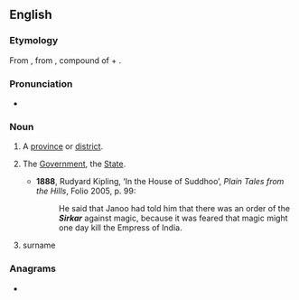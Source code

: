 ==English==

===Etymology===
From {{etyl|ur|en}} {{m|ur|سركار|tr=sirkār}}, from {{etyl|fa|en}} {{m|fa|سرکار|tr=sarkār}}, compound of {{m|fa|سر||head|tr=sar}} + {{m|fa|كار||agent, doer|tr=kār}}.

===Pronunciation===
* {{IPA|/ˈsɜːkɑː/|lang=en}}

===Noun===
{{en-noun}}

# {{lb|en|India}} A [[province]] or [[district]].
# {{lb|en|India}} The [[government|Government]], the [[State]].
#* '''1888''', Rudyard Kipling, ‘In the House of Suddhoo’, ''Plain Tales from the Hills'', Folio 2005, p. 99:
#*: He said that Janoo had told him that there was an order of the '''''Sirkar''''' against magic, because it was feared that magic might one day kill the Empress of India.
# {{lb|en|India}} surname

===Anagrams===
* {{anagrams|en|karris}}